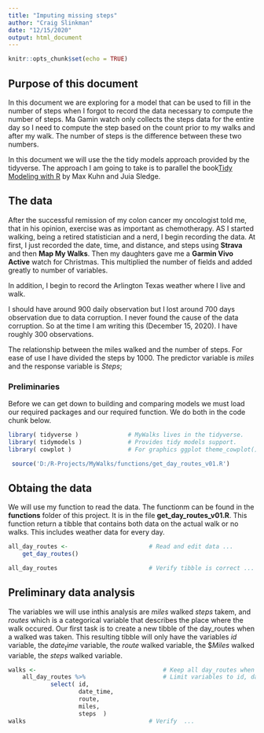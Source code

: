 ```yaml
---
title: "Imputing missing steps"
author: "Craig Slinkman"
date: "12/15/2020"
output: html_document
---
```


```r
knitr::opts_chunk$set(echo = TRUE)
```

## Purpose of this document 

In this document we are exploring for a model that can be used to fill in the number of steps when I forgot to record the data necessary to compute the number of steps.  Ma Gamin watch only collects the steps data for the entire day so I need to compute the step based on the count prior to my walks and after my walk.  The number of steps is the difference between these two numbers.  

In this document we will use the the tidy models approach provided by the tidyverse.  The approach I am going to take is to parallel the book[Tidy Modeling with R](https://www.tmwr.org/index.html) by Max Kuhn and Juia Sledge.


## The data

After the successful remission of my colon cancer my oncologist told me, that in his opinion, exercise was as important as chemotherapy.  AS I started walking, being a retired statistician and a nerd, I begin recording the data.  At first, I just recorded the date, time, and distance, and steps using **Strava** and then **Map My Walks**.  Then my daughters gave me a **Garmin Vivo Active** watch for Christmas.  This multiplied the number of fields and added greatly to number of variables.

In addition, I begin to record the Arlington Texas weather where I live and walk.

I should have around 900 daily observation but I lost around 700 days observation due to data corruption.  I never found the cause of the data corruption.  So at the time I am writing this (December 15, 2020). I have roughly 300 observations.

The relationship between the miles walked and the number of steps.  For ease of use I have divided the steps by 1000.  The predictor variable is $miles$ and the response variable is $Steps$;

### Preliminaries

Before we can get down to building and comparing models we must load our required packages and our required function.  We do both in the code chunk below.

```r
library( tidyverse )              # MyWalks lives in the tidyverse.
library( tidymodels )             # Provides tidy models support.
library( cowplot )                # For graphics ggplot theme_cowplot()

 source('D:/R-Projects/MyWalks/functions/get_day_routes_v01.R')
```

## Obtaing the data

We will use my function to read the data.  The functionm can be found in the **functions** folder of this project.  It is in the file **get_day_routes_v01.R**. This function return a tibble that contains both data on the actual walk or no walks.  This includes weather data for every day.

```r
all_day_routes <-                       # Read and edit data ...
    get_day_routes()

all_day_routes                          # Verify tibble is correct ...
```


## Preliminary data analysis

The variables we will use inthis analysis are $miles$ walked $steps$ takem, and $routes$ which is a categorical variable that describes the place where the walk occured.  Our first task is to create a new tibble of the day_routes when a walked was taken.  This resulting tibble will only have the variables $id$ variable, the $date_time$ variable, the $route$ walked variable, the $$Miles$ walked variable, the $steps$ walked variable.

```r
walks <-                                    # Keep all day_routes when a walk occured and
    all_day_routes %>%                      # Limit variables to id, date_time, route,miles, and steps             filter( walked == 1) %>%        # walked.
            select( id,
                    date_time,
                    route,
                    miles,
                    steps  )
walks                                   # Verify  ...                                   

```


